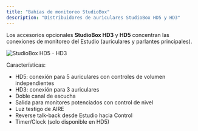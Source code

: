 ```yaml
---
title: "Bahías de monitoreo StudioBox"
description: "Distribuidores de auriculares StudioBox HD5 y HD3"
---
```


Los accesorios opcionales **StudioBox HD3** y **HD5** concentran las conexiones de monitoreo del Estudio (auriculares y parlantes principales).

![StudioBox HD5 - HD3](/images/ux24/HD5-HD3.png)

Características:

- HD5: conexión para 5 auriculares con controles de volumen independientes
- HD3: conexión para 3 auriculares
- Doble canal de escucha
- Salida para monitores potenciados con control de nivel
- Luz testigo de AIRE
- Reverse talk-back desde Estudio hacia Control
- Timer/Clock (solo disponible en HD5)